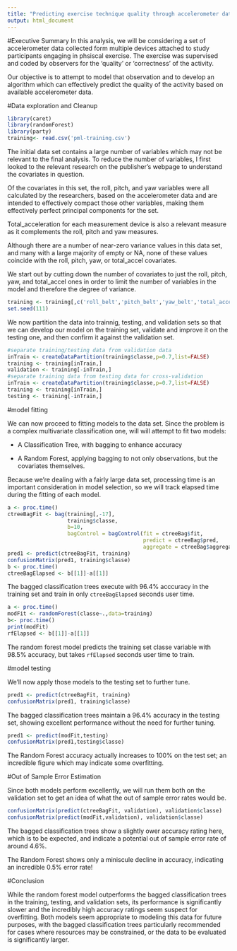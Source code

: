 ```yaml
---
title: "Predicting exercise technique quality through accelerometer data"
output: html_document
---
```


#Executive Summary
In this analysis, we will be considering a set of accelerometer data collected form multiple devices attached to study participants engaging in phsiscal exercise.  The exercise was supervised and coded by observers for the 'quality' or 'correctness' of the activity.

Our objective is to attempt to model that observation and to develop an algorithm which can effectively predict the quality of the activity based on available accelerometer data.

#Data exploration and Cleanup
```r
library(caret)
library(randomForest)
library(party)
training<- read.csv('pml-training.csv')
``` 

The initial data set contains a large number of variables which may not be relevant to the final analysis.  To reduce the number of variables, I first looked to the relevant research on the publisher's webpage to understand the covariates in question.

Of the covariates in this set, the roll, pitch, and yaw variables were all calculated by the researchers, based on the accelerometer data and are intended to effectively compact those other variables, making them effectively perfect principal components for the set.

Total_acceleration for each measurement device is also a relevant measure as it complements the roll, pitch and yaw measures.

Although there are a number of near-zero variance values in this data set, and many with a large majority of empty or NA, none of these values coincide with the roll, pitch, yaw, or total_accel covariates.

We start out by cutting down the number of covariates to just the roll, pitch, yaw, and total_accel ones in order to limit the number of variables in the model and therefore the degree of variance.

```r
training <- training[,c('roll_belt','pitch_belt','yaw_belt','total_accel_belt','roll_arm','pitch_arm','yaw_arm','total_accel_arm','roll_dumbbell','pitch_dumbbell','yaw_dumbbell','total_accel_dumbbell','roll_forearm','pitch_forearm','yaw_forearm','total_accel_forearm','classe')]
set.seed(111)
```

We now partition the data into trainnig, testing, and validation sets so that we can develop our model on the training set, validate and improve it on the testing one, and then confirm it against the validation set.

```r
#separate training/testing data from validation data
inTrain <- createDataPartition(training$classe,p=0.7,list=FALSE)
training <- training[inTrain,]
validation <- training[-inTrain,]
#separate training data from testing data for cross-validation
inTrain <- createDataPartition(training$classe,p=0.7,list=FALSE)
training <- training[inTrain,]
testing <- training[-inTrain,]
```

#model fitting

We can now proceed to fitting models to the data set.  Since the problem is a complex multivariate classification one, will will attempt to fit two models:

* A Classification Tree, with bagging to enhance accuracy

* A Random Forest, applying bagging to not only observations, but the covariates themselves.

Because we're dealing with a fairly large data set, processing time is an important consideration in model selection, so we will track elapsed time during the fitting of each model.
```r
a <- proc.time()
ctreeBagFit <- bag(training[,-17], 
				   training$classe, 
				   b=10, 
				   bagControl = bagControl(fit = ctreeBag$fit, 
										   predict = ctreeBag$pred, 
										   aggregate = ctreeBag$aggregate))
pred1 <- predict(ctreeBagFit, training)
confusionMatrix(pred1, training$classe)
b <- proc.time()
ctreeBagElapsed <- b[[1]]-a[[1]]
```

The bagged classification trees execute with 96.4% acccuracy in the training set and train in only `ctreeBagElapsed` seconds user time.

```r
a <- proc.time()
modFit <- randomForest(classe~.,data=training)
b<- proc.time()
print(modFit)
rfElapsed <- b[[1]]-a[[1]]
```

The random forest model predicts the training set classe variable with 98.5% accuracy, but takes `rfElapsed` seconds user time to train.

#model testing 

We'll now apply those models to the testing set to further tune.

```r
pred1 <- predict(ctreeBagFit, training)
confusionMatrix(pred1, training$classe)
```
The bagged classification trees maintain a 96.4% accuracy in the testing set, showing excellent performance without the need for further tuning.
```r
pred1 <- predict(modFit,testing)
confusionMatrix(pred1,testing$classe)
```

The Random Forest accuracy actually increases to 100% on the test set; an incredible figure which may indicate some overfitting.

#Out of Sample Error Estimation

Since both models perform excellently, we will run them both on the validation set to get an idea of what the out of sample error rates would be.
```r
confusionMatrix(predict(ctreeBagFit, validation), validation$classe)
confusionMatrix(predict(modFit,validation), validation$classe)
```
The bagged classification trees show a slightly ower accuracy rating here, which is to be expected, and indicate a potential out of sample error rate of around 4.6%.

The Random Forest shows only a miniscule decline in accuracy, indicating an incredible 0.5% error rate!

#Conclusion

While the random forest model outperforms the bagged classification trees in the training, testing, and validation sets, its performance is significantly slower and the incredibly high accuracy ratings seem suspect for overfitting.  Both models seem appropriate to modeling this data for future purposes, with the bagged classification trees particularly recommended for cases where resources may be constrained, or the data to be evaluated is significantly larger.